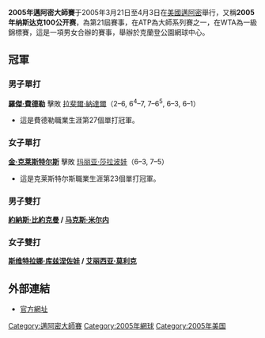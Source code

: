{{TennisEventInfo|2005|纳斯达克100公开赛|
| date=3月21日–4月3日
| edition=21屆
| category=[[ATP世界巡迴賽大師1000賽|大師系列賽]]（ATP）<br />[[一級錦標賽|一級錦標賽]]（WTA）
| location=[[克蘭登公園網球中心|克蘭登公園網球中心]]，[[佛羅里達|佛羅里達]]，[[邁阿密|邁阿密]]，[[美國|美國]]
| champms= {{flagicon|SUI}} [[羅傑·費德勒|羅傑·費德勒]]
| champws= {{flagicon|BEL}} [[金·克莱斯特尔斯|金·克莱斯特尔斯]]
| champmd= {{flagicon|SWE}} [[約納斯·比約克曼|約納斯·比約克曼]] / {{flagicon|BLR}} [[马克斯·米尔内|马克斯·米尔内]]
| champwd= {{flagicon|RUS}} [[斯维特拉娜·库兹涅佐娃|斯维特拉娜·库兹涅佐娃]] / {{flagicon|AUS}} [[艾丽西亚·莫利克|艾丽西亚·莫利克]]
}}

'''2005年邁阿密大師賽'''于2005年3月21日至4月3日在[[美國|美國]][[邁阿密|邁阿密]]舉行，又稱'''2005年纳斯达克100公开赛'''，為第21屆賽事，在ATP為大師系列賽之一，在WTA為一級錦標賽，這是一項男女合辦的賽事，舉辦於克蘭登公園網球中心。

==冠軍==
===男子單打===
{{main|2005年納斯達克100公開賽男子單打比賽}}
{{flagicon|SUI}} '''[[羅傑·費德勒|羅傑·費德勒]]''' 擊敗 {{flagicon|ESP}} [[拉斐爾·納達爾|拉斐爾·納達爾]]（2–6, 6<sup>4</sup>–7, 7–6<sup>5</sup>, 6–3, 6–1）
*這是費德勒職業生涯第27個單打冠軍。

===女子單打===
{{main|2005年納斯達克100公開賽女子單打比賽}}
{{flagicon|BEL}} '''[[金·克莱斯特尔斯|金·克莱斯特尔斯]]''' 擊敗 {{flagicon|RUS}} [[玛丽亚·莎拉波娃|玛丽亚·莎拉波娃]]（6–3, 7–5）
*這是克莱斯特尔斯職業生涯第23個單打冠軍。

===男子雙打===
{{main|2005年納斯達克100公開賽男子雙打比賽}}
'''{{flagicon|SWE}} [[約納斯·比約克曼|約納斯·比約克曼]] / {{flagicon|BLR}} [[马克斯·米尔内|马克斯·米尔内]]'''

===女子雙打===
{{main|2005年納斯達克100公開賽女子雙打比賽}}
'''{{flagicon|RUS}} [[斯维特拉娜·库兹涅佐娃|斯维特拉娜·库兹涅佐娃]] / {{flagicon|AUS}} [[艾丽西亚·莫利克|艾丽西亚·莫利克]]'''

==外部連結==
* [https://web.archive.org/web/20090228094315/http://www.sonyericssonopen.com/1/en/home/default.asp 官方網址]

{{邁阿密大師賽}}

[[Category:邁阿密大師賽|Category:邁阿密大師賽]]
[[Category:2005年網球|Category:2005年網球]]
[[Category:2005年美国|Category:2005年美国]]
